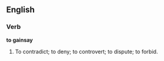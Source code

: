 ==English==

===Verb===

'''to gainsay'''

#To contradict; to deny; to controvert; to dispute; to forbid.